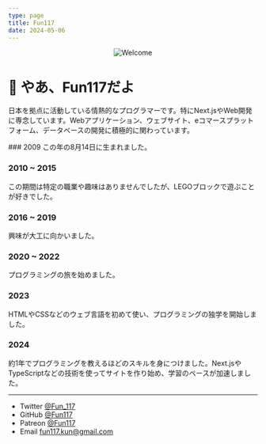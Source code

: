 ```yaml
---
type: page
title: Fun117
date: 2024-05-06
---
```



<div align="center">
  <img src="/assets/svg/welcome.svg" alt="Welcome"/>
</div>

<h1>👋 やあ、Fun117だよ</h1>

日本を拠点に活動している情熱的なプログラマーです。特にNext.jsやWeb開発に専念しています。Webアプリケーション、ウェブサイト、eコマースプラットフォーム、データベースの開発に積極的に関わっています。

<Steps>
### 2009
この年の8月14日に生まれました。

### 2010 ~ 2015
この期間は特定の職業や趣味はありませんでしたが、LEGOブロックで遊ぶことが好きでした。

### 2016 ~ 2019
興味が大工に向かいました。

### 2020 ~ 2022
プログラミングの旅を始めました。

### 2023
HTMLやCSSなどのウェブ言語を初めて使い、プログラミングの独学を開始しました。

### 2024
約1年でプログラミングを教えるほどのスキルを身につけました。Next.jsやTypeScriptなどの技術を使ってサイトを作り始め、学習のペースが加速しました。
</Steps>

___

- Twitter [@Fun_117](https://twitter.com/Fun_117)
- GitHub [@Fun117](https://github.com/fun117)
- Patreon [@Fun117](https://patreon.com/Fun117?utm_medium=unknown&utm_source=join_link&utm_campaign=creatorshare_creator&utm_content=copyLink)
- Email fun117.kun@gmail.com